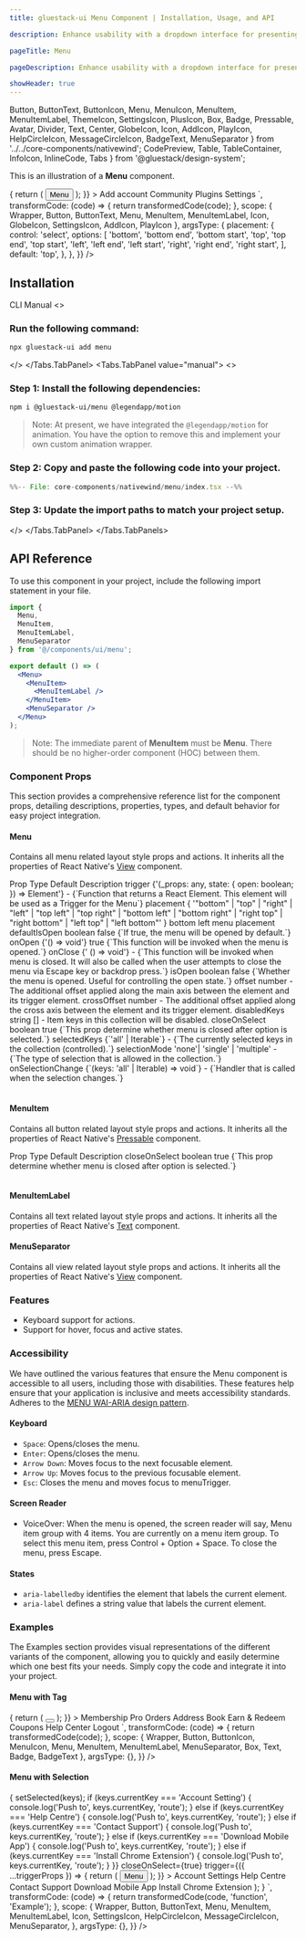 ```yaml
---
title: gluestack-ui Menu Component | Installation, Usage, and API

description: Enhance usability with a dropdown interface for presenting options or actions, ensuring accessibility.

pageTitle: Menu

pageDescription: Enhance usability with a dropdown interface for presenting options or actions, ensuring accessibility.

showHeader: true
---
```



<Meta title="with-nativewind/Components/Overlay/Menu" />

  Button,
  ButtonText,
  ButtonIcon,
  Menu,
  MenuIcon,
  MenuItem,
  MenuItemLabel,
  ThemeIcon,
  SettingsIcon,
  PlusIcon,
  Box,
  Badge,
  Pressable,
  Avatar,
  Divider,
  Text,
  Center,
  GlobeIcon,
  Icon,
  AddIcon,
  PlayIcon,
  HelpCircleIcon,
  MessageCircleIcon,
  BadgeText,
  MenuSeparator
} from '../../core-components/nativewind';
  CodePreview,
  Table,
  TableContainer,
  InfoIcon,
  InlineCode,
  Tabs
} from '@gluestack/design-system';


This is an illustration of a **Menu** component.

<Wrapper>
  <CodePreview
    showComponentRenderer={true}
    showArgsController={true}
    metaData={{
      code: `
      <Menu
        {...props}
        offset={5}
        disabledKeys={['Settings']}
        trigger={({ ...triggerProps }) => {
          return (
            <Button {...triggerProps}>
              <ButtonText>Menu</ButtonText>
            </Button>
          );
        }}
      >
        <MenuItem key="Add account" textValue="Add account">
          <Icon as={AddIcon} size="sm" className="mr-2" />
          <MenuItemLabel size="sm">Add account</MenuItemLabel>
        </MenuItem>
        <MenuItem key="Community" textValue="Community">
          <Icon as={GlobeIcon} size="sm" className="mr-2" />
          <MenuItemLabel size="sm">Community</MenuItemLabel>
        </MenuItem>
        <MenuItem key="Plugins" textValue="Plugins">
          <Icon as={PlayIcon} size="sm" className="mr-2" />
          <MenuItemLabel size="sm">Plugins</MenuItemLabel>
        </MenuItem>
        <MenuItem key="Settings" textValue="Settings">
          <Icon as={SettingsIcon} size="sm" className="mr-2" />
          <MenuItemLabel size="sm">Settings</MenuItemLabel>
        </MenuItem>
      </Menu>
      `,
      transformCode: (code) => {
        return transformedCode(code);
      },
      scope: {
        Wrapper,
        Button,
        ButtonText,
        Menu,
        MenuItem,
        MenuItemLabel,
        Icon,
        GlobeIcon,
        SettingsIcon,
        AddIcon,
        PlayIcon
      },
      argsType: {
        placement: {
          control: 'select',
          options: [
            'bottom',
            'bottom end',
            'bottom start',
            'top',
            'top end',
            'top start',
            'left',
            'left end',
            'left start',
            'right',
            'right end',
            'right start',
          ],
          default: 'top',
        },
      },
    }}
  />
</Wrapper>

<br />

## Installation

<Tabs value="cli" type="section">
<Tabs.TabList>
      <Tabs.Tab value="cli">
        <Tabs.TabTitle>CLI</Tabs.TabTitle>
      </Tabs.Tab>
     <Tabs.Tab value="manual">
        <Tabs.TabTitle>Manual</Tabs.TabTitle>
     </Tabs.Tab>
  </Tabs.TabList>
  <Tabs.TabPanels>
    <Tabs.TabPanel value="cli">
<>

### Run the following command:
  ```bash
  npx gluestack-ui add menu
  ```
</>
    </Tabs.TabPanel>
    <Tabs.TabPanel value="manual"> 
<>

### Step 1: Install the following dependencies:

```bash
npm i @gluestack-ui/menu @legendapp/motion
```
> Note: At present, we have integrated the `@legendapp/motion` for animation. You have the option to remove this and implement your own custom animation wrapper.

### Step 2: Copy and paste the following code into your project.

<CollapsibleCode>

```jsx 
%%-- File: core-components/nativewind/menu/index.tsx --%% 
```

</CollapsibleCode>

### Step 3: Update the import paths to match your project setup.
</>
    </Tabs.TabPanel>
  </Tabs.TabPanels>
</Tabs>

## API Reference

To use this component in your project, include the following import statement in your file.

```jsx
import {
  Menu,
  MenuItem,
  MenuItemLabel,
  MenuSeparator
} from '@/components/ui/menu';
```

<AnatomyImage mobileUrl='https://i.imgur.com/ychqRCR.png' webUrl='https://i.imgur.com/42xE2oh.png' classNameStyle='aspect-[513/477] md:aspect-[736/317]' />

```jsx
export default () => (
  <Menu>
    <MenuItem>
      <MenuItemLabel />
    </MenuItem>
    <MenuSeparator />
  </Menu>
);
```

> Note: The immediate parent of **MenuItem** must be **Menu**. There should be no higher-order component (HOC) between them.

### Component Props

This section provides a comprehensive reference list for the component props, detailing descriptions, properties, types, and default behavior for easy project integration.

#### Menu

Contains all menu related layout style props and actions.
It inherits all the properties of React Native's [View](https://reactnative.dev/docs/view) component.

<Wrapper>
  <TableContainer>
    <Table>
      <Table.THead>
        <Table.TR>
          <Table.TH>
            <Table.TText>Prop</Table.TText>
          </Table.TH>
          <Table.TH>
            <Table.TText>Type</Table.TText>
          </Table.TH>
          <Table.TH>
            <Table.TText>Default</Table.TText>
          </Table.TH>
          <Table.TH>
            <Table.TText>Description</Table.TText>
          </Table.TH>
        </Table.TR>
      </Table.THead>
      <Table.TBody>
        <Table.TR>
          <Table.TD>
            <Table.TText>
              <InlineCode>trigger</InlineCode>
            </Table.TText>
          </Table.TD>
          <Table.TD>
            <Table.TText>
              {'(_props: any, state: { open: boolean; }) => Element'}
            </Table.TText>
          </Table.TD>
          <Table.TD>
            <Table.TText>-</Table.TText>
          </Table.TD>
          <Table.TD>
            <Table.TText>{`Function that returns a React Element. This element will be used as a Trigger for the Menu`}</Table.TText>
          </Table.TD>
        </Table.TR>
        <Table.TR>
          <Table.TD>
            <Table.TText>
              <InlineCode>placement</InlineCode>
            </Table.TText>
          </Table.TD>
          <Table.TD>
            <Table.TText>
              {
                '"bottom" | "top" | "right" | "left" | "top left" | "top right" | "bottom left" | "bottom right" | "right top" | "right bottom" | "left top" | "left bottom"'
              }
            </Table.TText>
          </Table.TD>
          <Table.TD>
            <Table.TText>bottom left</Table.TText>
          </Table.TD>
          <Table.TD>
            <Table.TText>menu placement</Table.TText>
          </Table.TD>
        </Table.TR>
        <Table.TR>
          <Table.TD>
            <Table.TText>
              <InlineCode>defaultIsOpen</InlineCode>
            </Table.TText>
          </Table.TD>
          <Table.TD>
            <Table.TText>boolean</Table.TText>
          </Table.TD>
          <Table.TD>
            <Table.TText>false</Table.TText>
          </Table.TD>
          <Table.TD>
            <Table.TText>{`If true, the menu will be opened by default.`}</Table.TText>
          </Table.TD>
        </Table.TR>
        <Table.TR>
          <Table.TD>
            <Table.TText>
              <InlineCode>onOpen</InlineCode>
            </Table.TText>
          </Table.TD>
          <Table.TD>
            <Table.TText>{'() => void'}</Table.TText>
          </Table.TD>
          <Table.TD>
            <Table.TText>true</Table.TText>
          </Table.TD>
          <Table.TD>
            <Table.TText>{`This function will be invoked when the menu is opened.`}</Table.TText>
          </Table.TD>
        </Table.TR>
        <Table.TR>
          <Table.TD>
            <Table.TText>
              <InlineCode>onClose</InlineCode>
            </Table.TText>
          </Table.TD>
          <Table.TD>
            <Table.TText>{' () => void'}</Table.TText>
          </Table.TD>
          <Table.TD>
            <Table.TText>-</Table.TText>
          </Table.TD>
          <Table.TD>
            <Table.TText>{`This function will be invoked when menu is closed. It will also be called when the user attempts to close the menu via Escape key or backdrop press.`}</Table.TText>
          </Table.TD>
        </Table.TR>
        <Table.TR>
          <Table.TD>
            <Table.TText>
              <InlineCode>isOpen</InlineCode>
            </Table.TText>
          </Table.TD>
          <Table.TD>
            <Table.TText>boolean</Table.TText>
          </Table.TD>
          <Table.TD>
            <Table.TText>false</Table.TText>
          </Table.TD>
          <Table.TD>
            <Table.TText>{`Whether the menu is opened. Useful for controlling the open state.`}</Table.TText>
          </Table.TD>
        </Table.TR>
        <Table.TR>
          <Table.TD>
            <Table.TText>
              <InlineCode>offset</InlineCode>
            </Table.TText>
          </Table.TD>
          <Table.TD>
            <Table.TText>number</Table.TText>
          </Table.TD>
          <Table.TD>
            <Table.TText>-</Table.TText>
          </Table.TD>
          <Table.TD>
            <Table.TText>
              The additional offset applied along the main axis between the
              element and its trigger element.
            </Table.TText>
          </Table.TD>
        </Table.TR>
        <Table.TR>
          <Table.TD>
            <Table.TText>
              <InlineCode>crossOffset</InlineCode>
            </Table.TText>
          </Table.TD>
          <Table.TD>
            <Table.TText>number</Table.TText>
          </Table.TD>
          <Table.TD>
            <Table.TText>-</Table.TText>
          </Table.TD>
          <Table.TD>
            <Table.TText>
              The additional offset applied along the cross axis between the
              element and its trigger element.
            </Table.TText>
          </Table.TD>
        </Table.TR>
        <Table.TR>
          <Table.TD>
            <Table.TText>
              <InlineCode>disabledKeys</InlineCode>
            </Table.TText>
          </Table.TD>
          <Table.TD>
            <Table.TText>string []</Table.TText>
          </Table.TD>
          <Table.TD>
            <Table.TText>-</Table.TText>
          </Table.TD>
          <Table.TD>
            <Table.TText>
              Item keys in this collection will be disabled.
            </Table.TText>
          </Table.TD>
        </Table.TR>
        <Table.TR>
          <Table.TD>
            <Table.TText>
              <InlineCode>closeOnSelect</InlineCode>
            </Table.TText>
          </Table.TD>
          <Table.TD>
            <Table.TText>boolean</Table.TText>
          </Table.TD>
          <Table.TD>
            <Table.TText>true</Table.TText>
          </Table.TD>
          <Table.TD>
            <Table.TText>{`This prop determine whether menu is closed after option is selected.`}</Table.TText>
          </Table.TD>
        </Table.TR>
        <Table.TR>
          <Table.TD>
            <Table.TText>
              <InlineCode>selectedKeys</InlineCode>
            </Table.TText>
          </Table.TD>
          <Table.TD>
            <Table.TText>{`'all' | Iterable<Key>`}</Table.TText>
          </Table.TD>
          <Table.TD>
            <Table.TText>-</Table.TText>
          </Table.TD>
          <Table.TD>
            <Table.TText>{`The currently selected keys in the collection (controlled).`}</Table.TText>
          </Table.TD>
        </Table.TR>
        <Table.TR>
          <Table.TD>
            <Table.TText>
              <InlineCode>selectionMode</InlineCode>
            </Table.TText>
          </Table.TD>
          <Table.TD>
            <Table.TText>'none'| 'single' | 'multiple'</Table.TText>
          </Table.TD>
          <Table.TD>
            <Table.TText>-</Table.TText>
          </Table.TD>
          <Table.TD>
            <Table.TText>{`The type of selection that is allowed in the collection.`}</Table.TText>
          </Table.TD>
        </Table.TR>
        <Table.TR>
          <Table.TD>
            <Table.TText>
              <InlineCode>onSelectionChange</InlineCode>
            </Table.TText>
          </Table.TD>
          <Table.TD>
            <Table.TText>{`(keys: 'all' | Iterable<Key>) => void`}</Table.TText>
          </Table.TD>
          <Table.TD>
            <Table.TText>-</Table.TText>
          </Table.TD>
          <Table.TD>
            <Table.TText>{`Handler that is called when the selection changes.`}</Table.TText>
          </Table.TD>
        </Table.TR>
      </Table.TBody>
    </Table>
  </TableContainer>
</Wrapper>

#### MenuItem

Contains all button related layout style props and actions. It inherits all the properties of React Native's [Pressable](https://reactnative.dev/docs/pressable) component.

<Wrapper>
  <TableContainer>
    <Table>
      <Table.THead>
        <Table.TR>
          <Table.TH>
            <Table.TText>Prop</Table.TText>
          </Table.TH>
          <Table.TH>
            <Table.TText>Type</Table.TText>
          </Table.TH>
          <Table.TH>
            <Table.TText>Default</Table.TText>
          </Table.TH>
          <Table.TH>
            <Table.TText>Description</Table.TText>
          </Table.TH>
        </Table.TR>
      </Table.THead>
      <Table.TBody>
        <Table.TR>
          <Table.TD>
            <Table.TText>
              <InlineCode>closeOnSelect</InlineCode>
            </Table.TText>
          </Table.TD>
          <Table.TD>
            <Table.TText>boolean</Table.TText>
          </Table.TD>
          <Table.TD>
            <Table.TText>true</Table.TText>
          </Table.TD>
          <Table.TD>
            <Table.TText>{`This prop determine whether menu is closed after option is selected.`}</Table.TText>
          </Table.TD>
        </Table.TR>
      </Table.TBody>
    </Table>
  </TableContainer>
</Wrapper>

#### MenuItemLabel

Contains all text related layout style props and actions. It inherits all the properties of React Native's [Text](https://reactnative.dev/docs/text) component.

#### MenuSeparator

Contains all view related layout style props and actions. It inherits all the properties of React Native's [View](https://reactnative.dev/docs/view) component.

### Features

- Keyboard support for actions.
- Support for hover, focus and active states.

### Accessibility

We have outlined the various features that ensure the Menu component is accessible to all users, including those with disabilities. These features help ensure that your application is inclusive and meets accessibility standards. Adheres to the [MENU WAI-ARIA design pattern](https://www.w3.org/WAI/ARIA/apg/patterns/menubar/).

#### Keyboard

- `Space`: Opens/closes the menu.
- `Enter`: Opens/closes the menu.
- `Arrow Down`: Moves focus to the next focusable element.
- `Arrow Up`: Moves focus to the previous focusable element.
- `Esc`: Closes the menu and moves focus to menuTrigger.

#### Screen Reader

- VoiceOver: When the menu is opened, the screen reader will say, Menu item group with 4 items. You are currently on a menu item group. To select this menu item, press Control + Option + Space. To close the menu, press Escape.

#### States

- `aria-labelledby` identifies the element that labels the current element.
- `aria-label` defines a string value that labels the current element.

### Examples

The Examples section provides visual representations of the different variants of the component, allowing you to quickly and easily determine which one best fits your needs. Simply copy the code and integrate it into your project.

#### Menu with Tag

<Wrapper>
  <CodePreview
    showComponentRenderer={true}
    showArgsController={false}
    metaData={{
      code: `
      <Menu
        offset={5}
        trigger={({ ...triggerProps }) => {
          return (
            <Button {...triggerProps} size="sm">
              <ButtonIcon as={MenuIcon} />
            </Button>
          );
        }}
      >
        <MenuItem
          key="Membership"
          textValue="Membership"
          className="p-2 justify-between"
        >
          <MenuItemLabel size="sm">Membership</MenuItemLabel>
          <Badge action="success" className="rounded-full">
            <BadgeText className="text-2xs capitalize">Pro</BadgeText>
          </Badge>
        </MenuItem>
        <MenuItem key="Orders" textValue="Orders" className="p-2">
          <MenuItemLabel size="sm">Orders</MenuItemLabel>
        </MenuItem>
        <MenuItem
          key="Address Book"
          textValue="Address Book"
          className="p-2"
        >
          <MenuItemLabel size="sm">Address Book</MenuItemLabel>
        </MenuItem>
        <MenuSeparator />
        <MenuItem key="Earn & Redeem" textValue="Earn & Redeem" className="p-2">
          <MenuItemLabel size="sm">Earn & Redeem</MenuItemLabel>
        </MenuItem>
        <MenuItem key="Coupons" textValue="Coupons" className="p-2">
          <MenuItemLabel size="sm">Coupons</MenuItemLabel>
        </MenuItem>
        <MenuItem
          key="Help Center"
          textValue="Help Center"
          className="p-2"
        >
          <MenuItemLabel size="sm">Help Center</MenuItemLabel>
        </MenuItem>
         <MenuSeparator />
        <MenuItem key="Logout" textValue="Logout" className="p-2">
          <MenuItemLabel size="sm">Logout</MenuItemLabel>
        </MenuItem>
      </Menu>
      `,
      transformCode: (code) => {
        return transformedCode(code);
      },
      scope: {
        Wrapper,
        Button,
        ButtonIcon,
        MenuIcon,
        Menu,
        MenuItem,
        MenuItemLabel,
        MenuSeparator,
        Box,
        Text,
        Badge,
        BadgeText
      },
      argsType: {},
    }}
  />
</Wrapper>

#### Menu with Selection

<Wrapper>
  <CodePreview
    showComponentRenderer={true}
    showArgsController={false}
    metaData={{
      code: `
      function Example() {
        const [selected, setSelected] = React.useState(new Set([]));
        return (
          <Menu
            placement="bottom left"
            selectionMode="single"
            selectedKeys={selected}
            offset={5}
            className="p-1.5"
            onSelectionChange={(keys) => {
              setSelected(keys);
              if (keys.currentKey === 'Account Setting') {
                console.log('Push to', keys.currentKey, 'route');
              } else if (keys.currentKey === 'Help Centre') {
                console.log('Push to', keys.currentKey, 'route');
              } else if (keys.currentKey === 'Contact Support') {
                console.log('Push to', keys.currentKey, 'route');
              } else if (keys.currentKey === 'Download Mobile App') {
                console.log('Push to', keys.currentKey, 'route');
              } else if (keys.currentKey === 'Install Chrome Extension') {
                console.log('Push to', keys.currentKey, 'route');
              }
            }}
            closeOnSelect={true}
            trigger={({ ...triggerProps }) => {
              return (
                <Button {...triggerProps}>
                  <ButtonText>Menu</ButtonText>
                </Button>
              );
            }}
          >
            <MenuItem
              key="Account Settings"
              textValue="Account Settings"
              className="p-2 min-w-[294px]"
            >
              <Icon as={SettingsIcon} size="sm" className="mr-2" />
              <MenuItemLabel size="sm">Account Settings</MenuItemLabel>
            </MenuItem>
            <MenuItem key="Help Centre" textValue="Help Centre" className="p-2">
              <Icon as={HelpCircleIcon} size="sm" className="mr-2" />
              <MenuItemLabel size="sm">Help Centre</MenuItemLabel>
            </MenuItem>
            <MenuItem
              key="Contact Support"
              textValue="Contact Support"
              className="p-2"
            >
              <Icon as={MessageCircleIcon} size="sm" className="mr-2" />
              <MenuItemLabel size="sm">Contact Support</MenuItemLabel>
            </MenuItem>
            <MenuSeparator />
            <MenuItem
              key="Download Mobile App"
              textValue="Download Mobile App"
              className="p-2"
            >
              <MenuItemLabel size="sm">Download Mobile App</MenuItemLabel>
            </MenuItem>
            <MenuItem
              key="Install Chrome Extension"
              textValue="Install Chrome Extension"
              className="p-2"
            >
              <MenuItemLabel size="sm">Install Chrome Extension</MenuItemLabel>
            </MenuItem>
          </Menu>
        );
      }
      `,
      transformCode: (code) => {
        return transformedCode(code, 'function', 'Example');
      },
      scope: {
        Wrapper,
        Button,
        ButtonText,
        Menu,
        MenuItem,
        MenuItemLabel,
        Icon,
        SettingsIcon,
        HelpCircleIcon,
        MessageCircleIcon,
        MenuSeparator,
      },
      argsType: {},
    }}
  />
</Wrapper>